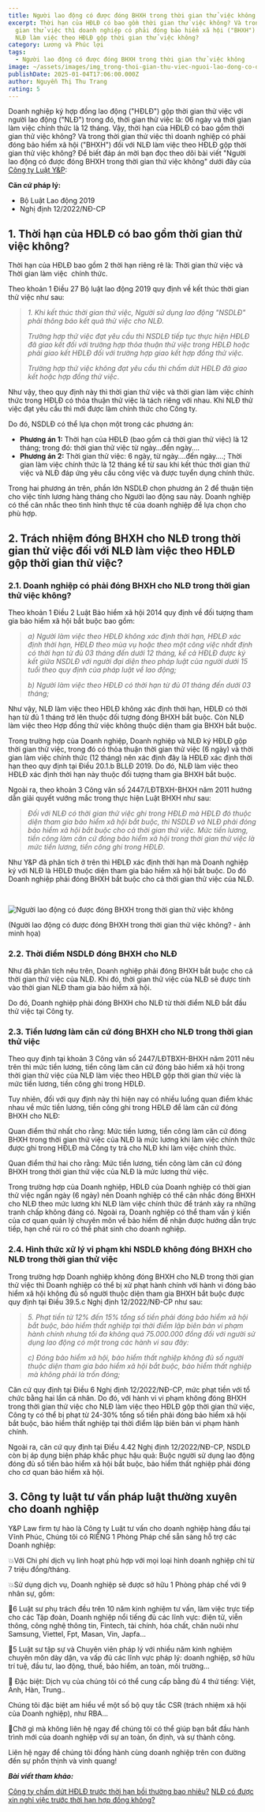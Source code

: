 ```yaml
---
title: Người lao động có được đóng BHXH trong thời gian thử việc không
excerpt: Thời hạn của HĐLĐ có bao gồm thời gian thử việc không? Và trong thời
  gian thử việc thì doanh nghiệp có phải đóng bảo hiểm xã hội ("BHXH") đối với
  NLĐ làm việc theo HĐLĐ gộp thời gian thử việc không?
category: Lương và Phúc lợi
tags:
  - Người lao động có được đóng BHXH trong thời gian thử việc không
image: ~/assets/images/img_trong-thoi-gian-thu-viec-nguoi-lao-dong-co-duoc-huong-bhxh-khong.jpg
publishDate: 2025-01-04T17:06:00.000Z
author: Nguyễn Thị Thu Trang
rating: 5
---
```

Doanh nghiệp ký hợp đồng lao động ("HĐLĐ") gộp thời gian thử việc với người lao động ("NLĐ") trong đó, thời gian thử việc là: 06 ngày và thời gian làm việc chính thức là 12 tháng. Vậy, thời hạn của HĐLĐ có bao gồm thời gian thử việc không? Và trong thời gian thử việc thì doanh nghiệp có phải đóng bảo hiểm xã hội ("BHXH") đối với NLĐ làm việc theo HĐLĐ gộp thời gian thử việc không? Để biết đáp án mời bạn đọc theo dõi bài viết "Người lao động có được đóng BHXH trong thời gian thử việc không" dưới đây của [Công ty Luật Y&P](https://yplawfirm.vn/gioi-thieu#ho-so-nang-luc):

**Căn cứ pháp lý:**

* Bộ Luật Lao động 2019
* Nghị định 12/2022/NĐ-CP

## 1. Thời hạn của HĐLĐ có bao gồm thời gian thử việc không?

Thời hạn của HĐLĐ bao gồm 2 thời hạn riêng rẽ là: Thời gian thử việc và Thời gian làm việc  chính thức.

Theo khoản 1 Điều 27 Bộ luật lao động 2019 quy định về kết thúc thời gian thử việc như sau:

> *1. Khi kết thúc thời gian thử việc, Người sử dụng lao động "NSDLĐ" phải thông báo kết quả thử việc cho NLĐ.*
>
> *Trường hợp thử việc đạt yêu cầu thì NSDLĐ tiếp tục thực hiện HĐLĐ đã giao kết đối với trường hợp thỏa thuận thử việc trong HĐLĐ hoặc phải giao kết HĐLĐ đối với trường hợp giao kết hợp đồng thử việc.*
>
> *Trường hợp thử việc không đạt yêu cầu thì chấm dứt HĐLĐ đã giao kết hoặc hợp đồng thử việc*.

Như vậy, theo quy định này thì thời gian thử việc và thời gian làm việc chính thức trong HĐLĐ có thỏa thuận thử việc là tách riêng với nhau. Khi NLĐ thử việc đạt yêu cầu thì mới được làm chính thức cho Công ty.

Do đó, NSDLĐ có thể lựa chọn một trong các phương án:

* **Phương án 1:** Thời hạn của HĐLĐ (bao gồm cả thời gian thử việc) là 12 tháng; trong đó: thời gian thử việc từ ngày…đến ngày….
* **Phương án 2:** Thời gian thử việc: 6 ngày, từ ngày….đến ngày….; Thời gian làm việc chính thức là 12 tháng kể từ sau khi kết thúc thời gian thử việc và NLĐ đáp ứng yêu cầu công việc và được tuyển dụng chính thức.

Trong hai phương án trên, phần lớn NSDLĐ chọn phương án 2 để thuận tiện cho việc tính lương hàng tháng cho Người lao động sau này. Doanh nghiệp có thể cân nhắc theo tình hình thực tế của doanh nghiệp để lựa chọn cho phù hợp.

## 2. Trách nhiệm đóng BHXH cho NLĐ trong thời gian thử việc đối với NLĐ làm việc theo HĐLĐ gộp thời gian thử việc?

### 2.1. Doanh nghiệp có phải đóng BHXH cho NLĐ trong thời gian thử việc không?

Theo khoản 1 Điều 2 Luật Bảo hiểm xã hội 2014 quy định về đối tượng tham gia bảo hiểm xã hội bắt buộc bao gồm:

> *a) Người làm việc theo HĐLĐ không xác định thời hạn, HĐLĐ xác định thời hạn, HĐLĐ theo mùa vụ hoặc theo một công việc nhất định có thời hạn từ đủ 03 tháng đến dưới 12 tháng, kể cả HĐLĐ được ký kết giữa NSDLĐ với người đại diện theo pháp luật của người dưới 15 tuổi theo quy định của pháp luật về lao động;*
>
> *b) Người làm việc theo HĐLĐ có thời hạn từ đủ 01 tháng đến dưới 03 tháng;*

Như vậy, NLĐ làm việc theo HĐLĐ không xác định thời hạn, HĐLĐ có thời hạn từ đủ 1 tháng trở lên thuộc đối tượng đóng BHXH bắt buộc. Còn NLĐ làm việc theo Hợp đồng thử việc không thuộc diện tham gia BHXH bắt buộc.

Trong trường hợp của Doanh nghiệp, Doanh nghiệp và NLĐ ký HĐLĐ gộp thời gian thử việc, trong đó có thỏa thuận thời gian thử việc (6 ngày) và thời gian làm việc chính thức (12 tháng) nên xác định đây là HĐLĐ xác định thời hạn theo quy định tại Điều 20.1.b BLLĐ 2019. Do đó, NLĐ làm việc theo HĐLĐ xác định thời hạn này thuộc đối tượng tham gia BHXH bắt buộc.

Ngoài ra, theo khoản 3 Công văn số 2447/LĐTBXH-BHXH năm 2011 hướng dẫn giải quyết vướng mắc trong thực hiện Luật BHXH như sau:

> *Đối với NLĐ có thời gian thử việc ghi trong HĐLĐ mà HĐLĐ đó thuộc diện tham gia bảo hiểm xã hội bắt buộc, thì NSDLĐ và NLĐ phải đóng bảo hiểm xã hội bắt buộc cho cả thời gian thử việc. Mức tiền lương, tiền công làm căn cứ đóng bảo hiểm xã hội trong thời gian thử việc là mức tiền lương, tiền công ghi trong HĐLĐ*.

Như Y&P đã phân tích ở trên thì HĐLĐ xác định thời hạn mà Doanh nghiệp ký với NLĐ là HĐLĐ thuộc diện tham gia bảo hiểm xã hội bắt buộc. Do đó Doanh nghiệp phải đóng BHXH bắt buộc cho cả thời gian thử việc của NLĐ.

 

![Người lao động có được đóng BHXH trong thời gian thử việc không](~/assets/images/nguoi-lao-dong-co-duoc-dong-bhxh-trong-thoi-gian-thu-viec-khong.jpg "Người lao động có được đóng BHXH trong thời gian thử việc không")

(Người lao động có được đóng BHXH trong thời gian thử việc không? - ảnh minh họa)

### 2.2. Thời điểm NSDLĐ đóng BHXH cho NLĐ

Như đã phân tích nêu trên, Doanh nghiệp phải đóng BHXH bắt buộc cho cả thời gian thử việc của NLĐ. Khi đó, thời gian thử việc của NLĐ sẽ được tính vào thời gian NLĐ tham gia bảo hiểm xã hội.

Do đó, Doanh nghiệp phải đóng BHXH cho NLĐ từ thời điểm NLĐ bắt đầu thử việc tại Công ty.

### 2.3. Tiền lương làm căn cứ đóng BHXH cho NLĐ trong thời gian thử việc

Theo quy định tại khoản 3 Công văn số 2447/LĐTBXH-BHXH năm 2011 nêu trên thì mức tiền lương, tiền công làm căn cứ đóng bảo hiểm xã hội trong thời gian thử việc của NLĐ làm việc theo HĐLĐ gộp thời gian thử việc là mức tiền lương, tiền công ghi trong HĐLĐ.

Tuy nhiên, đối với quy định này thì hiện nay có nhiều luồng quan điểm khác nhau về mức tiền lương, tiền công ghi trong HĐLĐ để làm căn cứ đóng BHXH cho NLĐ:

Quan điểm thứ nhất cho rằng: Mức tiền lương, tiền công làm căn cứ đóng BHXH trong thời gian thử việc của NLĐ là mức lương khi làm việc chính thức được ghi trong HĐLĐ mà Công ty trả cho NLĐ khi làm việc chính thức.

Quan điểm thứ hai cho rằng: Mức tiền lương, tiền công làm căn cứ đóng BHXH trong thời gian thử việc của NLĐ là mức lương thử việc.

Trong trường hợp của Doanh nghiệp, HĐLĐ của Doanh nghiệp có thời gian thử việc ngắn ngày (6 ngày) nên Doanh nghiệp có thể cân nhắc đóng BHXH cho NLĐ theo mức lương khi NLĐ làm việc chính thức để tránh xảy ra những tranh chấp không đáng có. Ngoài ra, Doanh nghiệp có thể tham vấn ý kiến của cơ quan quản lý chuyên môn về bảo hiểm để nhận được hướng dẫn trực tiếp, hạn chế rủi ro có thể phát sinh cho doanh nghiệp.

### 2.4. Hình thức xử lý vi phạm khi NSDLĐ không đóng BHXH cho NLĐ trong thời gian thử việc

Trong trường hợp Doanh nghiệp không đóng BHXH cho NLĐ trong thời gian thử việc thì Doanh nghiệp có thể bị xử phạt hành chính với hành vi đóng bảo hiểm xã hội không đủ số người thuộc diện tham gia BHXH bắt buộc được quy định tại Điều 39.5.c Nghị định 12/2022/NĐ-CP như sau:

> *5. Phạt tiền từ 12% đến 15% tổng số tiền phải đóng bảo hiểm xã hội bắt buộc, bảo hiểm thất nghiệp tại thời điểm lập biên bản vi phạm hành chính nhưng tối đa không quá 75.000.000 đồng đối với người sử dụng lao động có một trong các hành vi sau đây:*
>
> *c) Đóng bảo hiểm xã hội, bảo hiểm thất nghiệp không đủ số người thuộc diện tham gia bảo hiểm xã hội bắt buộc, bảo hiểm thất nghiệp mà không phải là trốn đóng;*

Căn cứ quy định tại Điều 6 Nghị định 12/2022/NĐ-CP, mức phạt tiền với tổ chức bằng hai lần cá nhân. Do đó, với hành vi vi phạm không đóng BHXH trong thời gian thử việc cho NLĐ làm việc theo HĐLĐ gộp thời gian thử việc, Công ty có thể bị phạt từ 24-30% tổng số tiền phải đóng bảo hiểm xã hội bắt buộc, bảo hiểm thất nghiệp tại thời điểm lập biên bản vi phạm hành chính.

Ngoài ra, căn cứ quy định tại Điều 4.42 Nghị định 12/2022/NĐ-CP, NSDLĐ còn bị áp dụng biện pháp khắc phục hậu quả: Buộc người sử dụng lao động đóng đủ số tiền bảo hiểm xã hội bắt buộc, bảo hiểm thất nghiệp phải đóng cho cơ quan bảo hiểm xã hội.

## 3. Công ty luật tư vấn pháp luật thường xuyên cho doanh nghiệp

Y&P Law firm tự hào là Công ty Luật tư vấn cho doanh nghiệp hàng đầu tại Vĩnh Phúc, Chúng tôi có RIÊNG 1 Phòng Pháp chế sẵn sàng hỗ trợ các Doanh nghiệp:

💥Với Chi phí dịch vụ linh hoạt phù hợp với mọi loại hình doanh nghiệp chỉ từ 7 triệu đồng/tháng.

💥Sử dụng dịch vụ, Doanh nghiệp sẽ được sở hữu 1 Phòng pháp chế với 9 nhân sự, gồm:

🔑6 Luật sư phụ trách đều trên 10 năm kinh nghiệm tư vấn, làm việc trực tiếp cho các Tập đoàn, Doanh nghiệp nổi tiếng đủ các lĩnh vực: điện tử, viễn thông, công nghệ thông tin, Fintech, tài chính, hóa chất, chăn nuôi như Samsung, Viettel, Fpt, Masan, Vin, Japfa...

🔑5 Luật sư tập sự và Chuyên viên pháp lý với nhiều năm kinh nghiệm chuyên môn dày dặn, va vấp đủ các lĩnh vực pháp lý: doanh nghiệp, sở hữu trí tuệ, đầu tư, lao động, thuế, bảo hiểm, an toàn, môi trường...

🔑 Đặc biệt: Dịch vụ của chúng tôi có thể cung cấp bằng đủ 4 thứ tiếng: Việt, Anh, Hàn, Trung..

Chúng tôi đặc biệt am hiểu về một số bộ quy tắc CSR (trách nhiệm xã hội của Doanh nghiệp), như RBA...

🎯Chờ gì mà không liên hệ ngay để chúng tôi có thể giúp bạn bắt đầu hành trình mới của doanh nghiệp với sự an toàn, ổn định, và sự thành công.

Liên hệ ngay để chúng tôi đồng hành cùng doanh nghiệp trên con đường đến sự phồn thịnh và vinh quang!

***Bài viết tham khảo:***

[Công ty chấm dứt HĐLĐ trước thời hạn bồi thường bao nhiêu?](https://yplawfirm.vn/lao-dong/cong-ty-cham-dut-hdld-truoc-thoi-han-boi-thuong-bao-nhieu)
[NLĐ có được xin nghỉ việc trước thời hạn hợp đồng không?](https://yplawfirm.vn/lao-dong/nld-co-duoc-xin-nghi-viec-truoc-thoi-han-hop-dong-khong)
